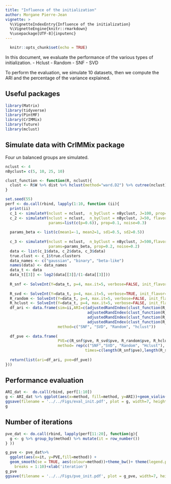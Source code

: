 ```yaml
---
title: "Influence of the initialization"
author: Morgane Pierre-Jean
vignette: >
  %\VignetteIndexEntry{Influence of the initialization}
  %\VignetteEngine{knitr::rmarkdown}
  %\usepackage[UTF-8]{inputenc}
---
```

  
```r
  knitr::opts_chunk$set(echo = TRUE)
```

In this document, we evaluate the performance of the various types of initialization.
  - Hclust
  - Random
  - SNF
  - SVD
  
To perform the evaluation, we simulate 10 datasets, then we compute the ARI and the percentage of the variance explained.


## Useful packages
  
```r
library(Matrix)
library(tidyverse)
library(PintMF)
library(CrIMMix)
library(future)
library(mclust)
```

## Simulate data with CrIMMix package

Four un balanced groups are simulated.
 
```r
nclust <- 4
nByclust= c(5, 10, 25, 10)
```


```r
clust_function <- function(R, nclust){
  clust <- R$W %>% dist %>% hclust(method="ward.D2") %>% cutree(nclust)
}
```

```r
set.seed(55)
perf <- do.call(rbind, lapply(1:10, function (ii){
  print(ii)
  c_1 <- simulateY(nclust = nclust,  n_byClust = nByclust, J=100, prop=0.05, noise=0.2)
  c_2 <- simulateY(nclust = nclust,  n_byClust = nByclust, J=50, flavor="binary",
                   params=list(c(p=0.6)), prop=0.1, noise=0.3)
  
  params_beta <- list(c(mean1=-1, mean2=1, sd1=0.5, sd2=0.5))
  
  c_3 <- simulateY(nclust = nclust,  n_byClust = nByclust, J=500,flavor="beta", 
                   params=params_beta, prop=0.2, noise=0.2)
  data <- list(c_1$data, c_2$data, c_3$data)
  true.clust <- c_1$true.clusters
  data_names <- c("gaussian", "binary", "beta-like")
  names(data) <- data_names
  data_t <- data
  data_t[[3]] <- log2(data[[3]]/(1-data[[3]]))
  
  R_snf <- SolveInt(Y=data_t, p=4, max.it=5, verbose=FALSE, init_flavor="snf", flavor_mod="glmnet")
  
  R_svd <- SolveInt(Y=data_t, p=4, max.it=5, verbose=TRUE, init_flavor="svd", flavor_mod="glmnet")
  R_random <- SolveInt(Y=data_t, p=4, max.it=5, verbose=FALSE, init_flavor="random", flavor_mod="glmnet")
  R_hclust <- SolveInt(Y=data_t, p=4, max.it=5, verbose=FALSE, init_flavor="hclust", flavor_mod="glmnet")
  df_ari <- data.frame(sim=ii,ARI=c(adjustedRandIndex(clust_function(R_snf, nclust), true.clust), 
                                    adjustedRandIndex(clust_function(R_svd, nclust), true.clust),
                                    adjustedRandIndex(clust_function(R_random, nclust), true.clust),
                                    adjustedRandIndex(clust_function(R_hclust, nclust), true.clust)),
                       method=c("SNF", "SVD", "Random", "hclust"))
  
  df_pve <- data.frame( 
                       PVE=c(R_snf$pve, R_svd$pve, R_random$pve, R_hclust$pve), 
                       method= rep(c("SNF","SVD", "Random", "Hclust"),
                                   times=c(length(R_snf$pve),length(R_svd$pve), length(R_random$pve), length(R_hclust$pve) )))
  
  return(list(ari=df_ari, pve=df_pve))
}))
```



## Performance evaluation

```r
ARI_dat <-  do.call(rbind, perf[1:10])
g <- ARI_dat %>% ggplot(aes(x=method, fill=method, y=ARI))+geom_violin()+theme_bw()+theme(legend.position = "none", axis.text.x = element_text(size=15), axis.title.y = element_text(size=15), axis.text.y = element_text(size=10))+xlab("")+geom_point(alpha=0.5)
ggsave(filename = '../../Figs/eval_init.pdf', plot = g, width=7, height=5)
g
```


## Number of iterations

```r
pve_dat <- do.call(rbind, lapply(perf[11:20], function(g){
  g <- g %>% group_by(method) %>% mutate(it = row_number())
} ))

g_pve <- pve_dat%>% 
  ggplot(aes(x=it, y=PVE,fill=method)) +
  geom_smooth(se = TRUE, aes(colour=method))+theme_bw()+ theme(legend.position="right", axis.text.x = element_text(size=15),axis.title.y = element_text(size=15))+scale_x_continuous(
    breaks = 1:10)+xlab('iteration')
g_pve
ggsave(filename = '../../Figs/pve_init.pdf', plot = g_pve, width=7, height=5)

```



